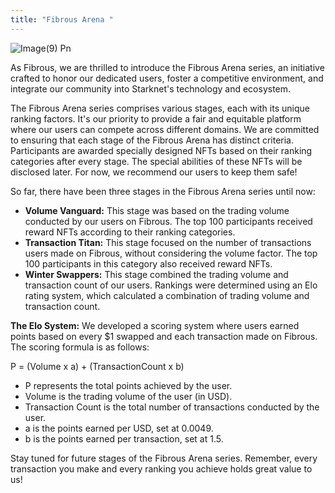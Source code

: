 ```yaml
---
title: "Fibrous Arena "
---
```


![Image(9) Pn](/images/image\(9\).png)

As Fibrous, we are thrilled to introduce the Fibrous Arena series, an initiative crafted to honor our dedicated users, foster a competitive environment, and integrate our community into Starknet's technology and ecosystem.

The Fibrous Arena series comprises various stages, each with its unique ranking factors. It's our priority to provide a fair and equitable platform where our users can compete across different domains. We are committed to ensuring that each stage of the Fibrous Arena has distinct criteria. Participants are awarded specially designed NFTs based on their ranking categories after every stage. The special abilities of these NFTs will be disclosed later. For now, we recommend our users to keep them safe\!

So far, there have been three stages in the Fibrous Arena series until now:

- **Volume Vanguard:** This stage was based on the trading volume conducted by our users on Fibrous. The top 100 participants received reward NFTs according to their ranking categories.
- **Transaction Titan:** This stage focused on the number of transactions users made on Fibrous, without considering the volume factor. The top 100 participants in this category also received reward NFTs.
- **Winter Swappers:** This stage combined the trading volume and transaction count of our users. Rankings were determined using an Elo rating system, which calculated a combination of trading volume and transaction count.

**The Elo System:** We developed a scoring system where users earned points based on every $1 swapped and each transaction made on Fibrous. The scoring formula is as follows:

P = (Volume x a) \+ (TransactionCount x b)

- P represents the total points achieved by the user.
- Volume is the trading volume of the user (in USD).
- Transaction Count is the total number of transactions conducted by the user.
- a is the points earned per USD, set at 0.0049.
- b is the points earned per transaction, set at 1.5.

Stay tuned for future stages of the Fibrous Arena series. Remember, every transaction you make and every ranking you achieve holds great value to us\!